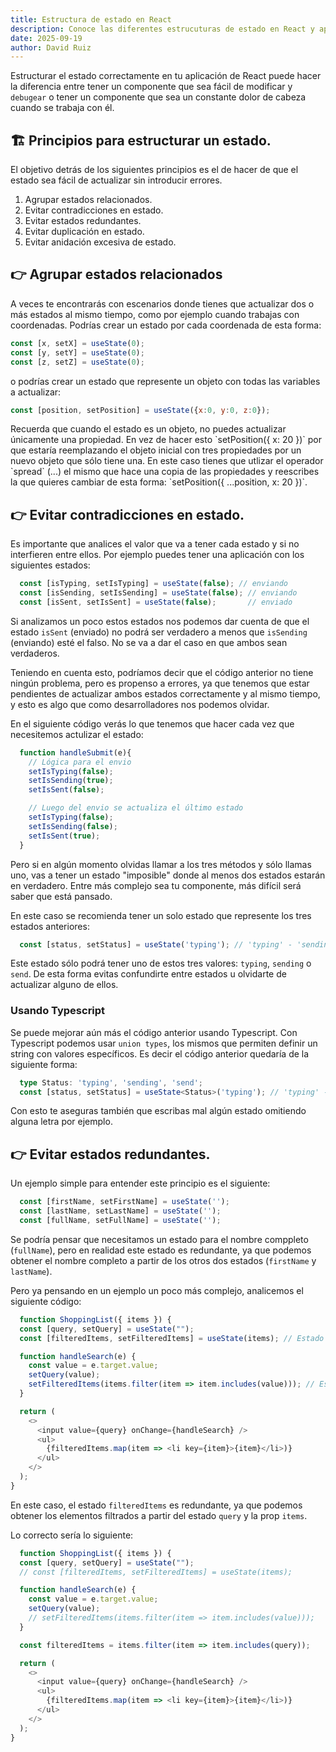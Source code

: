 ```yaml
---
title: Estructura de estado en React
description: Conoce las diferentes estrucuturas de estado en React y aprende a elegir la correcta para tu proyecto.
date: 2025-09-19
author: David Ruiz
---
```


Estructurar el estado correctamente en tu aplicación de React puede hacer la diferencia entre tener un componente que sea fácil de modificar y `debugear` o tener un componente que sea un constante dolor de cabeza cuando se trabaja con él.

## 🏗️ Principios para estructurar un estado.

El objetivo detrás de los siguientes principios es el de hacer de que el estado sea fácil de actualizar sin introducir errores.

1. Agrupar estados relacionados.
2. Evitar contradicciones en estado.
3. Evitar estados redundantes.
4. Evitar duplicación en estado.
5. Evitar anidación excesiva de estado.

## 👉 Agrupar estados relacionados

A veces te encontrarás con escenarios donde tienes que actualizar dos o más estados al mismo tiempo, como por ejemplo cuando trabajas con coordenadas. Podrías crear un estado por cada coordenada de esta forma:

```js
const [x, setX] = useState(0);
const [y, setY] = useState(0);
const [z, setZ] = useState(0);
```

o podrías crear un estado que represente un objeto con todas las variables a actualizar:

```js
const [position, setPosition] = useState({x:0, y:0, z:0});
```

<Callout>
  Recuerda que cuando el estado es un objeto, no puedes actualizar únicamente una propiedad. En vez de hacer esto  `setPosition({ x: 20 })` por que estaría reemplazando el objeto inicial con tres propiedades por un nuevo objeto que sólo tiene una. En este caso tienes que utlizar el operador `spread` (...) el mismo que hace una copia de las propiedades y reescribes la que quieres cambiar de esta forma: `setPosition({ ...position, x: 20 })`.
</Callout>

## 👉 Evitar contradicciones en estado.

Es importante que analices el valor que va a tener cada estado y si no interfieren entre ellos. Por ejemplo puedes tener una aplicación con los siguientes estados:

```js
  const [isTyping, setIsTyping] = useState(false); // enviando
  const [isSending, setIsSending] = useState(false); // enviando
  const [isSent, setIsSent] = useState(false);       // enviado
```

Si analizamos un poco estos estados nos podemos dar cuenta de que el estado `isSent` (enviado) no podrá ser verdadero a menos que `isSending` (enviando) esté el falso. No se va a dar el caso en que ambos sean verdaderos.

Teniendo en cuenta esto, podríamos decir que el código anterior no tiene ningún problema, pero es propenso a errores, ya que tenemos que estar pendientes de actualizar ambos estados correctamente y al mismo tiempo, y esto es algo que como desarrolladores nos podemos olvidar. 

En el siguiente código verás lo que tenemos que hacer cada vez que necesitemos actulizar el estado:

```js
  function handleSubmit(e){
    // Lógica para el envio
    setIsTyping(false);
    setIsSending(true);
    setIsSent(false);

    // Luego del envio se actualiza el último estado
    setIsTyping(false);
    setIsSending(false);
    setIsSent(true);
  }
```

Pero si en algún momento olvidas llamar a los tres métodos y sólo llamas uno, vas a tener un estado "imposible" donde al menos dos estados estarán en verdadero. Entre más complejo sea tu componente, más difícil será saber que está pansado.

En este caso se recomienda tener un solo estado que represente los tres estados anteriores:

```js
  const [status, setStatus] = useState('typing'); // 'typing' - 'sending' - 'send'
```

Este estado sólo podrá tener uno de estos tres valores: `typing`, `sending` o `send`. De esta forma evitas confundirte entre estados u olvidarte de actualizar alguno de ellos.

### Usando Typescript

Se puede mejorar aún más el código anterior usando Typescript. Con Typescript podemos usar `union types`, los mismos que permiten definir un string con valores específicos. Es decir el código anterior quedaría de la siguiente forma:

```ts 
  type Status: 'typing', 'sending', 'send';
  const [status, setStatus] = useState<Status>('typing'); // 'typing' - 'sending' - 'send'
```

Con esto te aseguras también que escribas mal algún estado omitiendo alguna letra por ejemplo.

## 👉 Evitar estados redundantes.

Un ejemplo simple para entender este principio es el siguiente:

```js
  const [firstName, setFirstName] = useState('');
  const [lastName, setLastName] = useState('');
  const [fullName, setFullName] = useState('');
```

Se podría pensar que necesitamos un estado para el nombre comppleto (`fullName`), pero en realidad este estado es redundante, ya que podemos obtener el nombre completo a partir de los otros dos estados (`firstName` y `lastName`).

Pero ya pensando en un ejemplo un poco más complejo, analicemos el siguiente código:

```js
  function ShoppingList({ items }) {
  const [query, setQuery] = useState("");
  const [filteredItems, setFilteredItems] = useState(items); // Estado redundante

  function handleSearch(e) {
    const value = e.target.value;
    setQuery(value);
    setFilteredItems(items.filter(item => item.includes(value))); // Estado redundante
  }

  return (
    <>
      <input value={query} onChange={handleSearch} />
      <ul>
        {filteredItems.map(item => <li key={item}>{item}</li>)}
      </ul>
    </>
  );
}
```

En este caso, el estado `filteredItems` es redundante, ya que podemos obtener los elementos filtrados a partir del estado `query` y la prop `items`.

Lo correcto sería lo siguiente:

```js
  function ShoppingList({ items }) {
  const [query, setQuery] = useState("");
  // const [filteredItems, setFilteredItems] = useState(items);

  function handleSearch(e) {
    const value = e.target.value;
    setQuery(value);
    // setFilteredItems(items.filter(item => item.includes(value)));
  }

  const filteredItems = items.filter(item => item.includes(query));

  return (
    <>
      <input value={query} onChange={handleSearch} />
      <ul>
        {filteredItems.map(item => <li key={item}>{item}</li>)}
      </ul>
    </>
  );
}
```